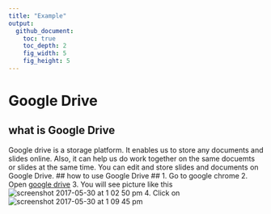 ```yaml
---
title: "Example"
output:
  github_document:
    toc: true
    toc_depth: 2
    fig_width: 5
    fig_height: 5
---
```

# Google Drive #
## what is Google Drive ##
Google drive is a storage platform. It enables us to store any documents and slides online. Also, it can help us do work together on the same docuemts or slides at the same time. You can edit and store slides and documents on Google Drive.
## how to use Google Drive ##
1. Go to google chrome
2. Open  [google drive](https://www.google.com/drive/)
3. You will see picture like this ![screenshot 2017-05-30 at 1 02 50 pm](https://cloud.githubusercontent.com/assets/28161368/26595139/3fc273b0-451f-11e7-859b-88acb6192044.png)
4. Click on
![screenshot 2017-05-30 at 1 09 45 pm](https://cloud.githubusercontent.com/assets/28161368/26595445/4493582c-4520-11e7-93dc-5651e4b099c1.png)



